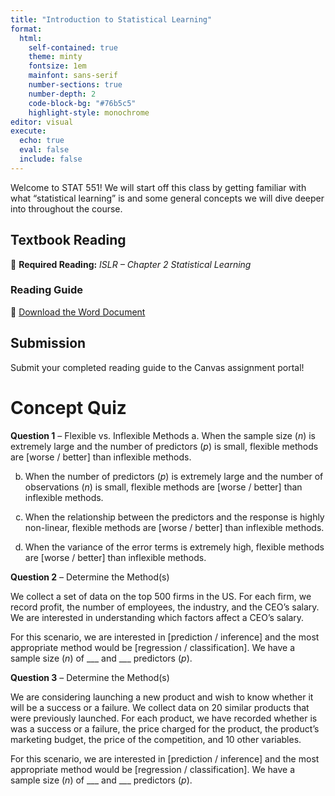 ```yaml
---
title: "Introduction to Statistical Learning"
format: 
  html: 
    self-contained: true
    theme: minty
    fontsize: 1em
    mainfont: sans-serif
    number-sections: true
    number-depth: 2
    code-block-bg: "#76b5c5"
    highlight-style: monochrome
editor: visual
execute: 
  echo: true
  eval: false
  include: false
---
```


Welcome to STAT 551! We will start off this class by getting familiar with what "statistical learning" is and some general concepts we will dive deeper into throughout the course.

## Textbook Reading

📖 **Required Reading:** *ISLR -- Chapter 2 Statistical Learning*

### Reading Guide

📝 [Download the Word Document](reading-guide/week-0.docx)

::: callout-note
# Submission

Submit your completed reading guide to the Canvas assignment portal!
:::

# Concept Quiz

**Question 1** -- Flexible vs. Inflexible Methods a. When the sample size ($n$) is extremely large and the number of predictors ($p$) is small, flexible methods are \[worse / better\] than inflexible methods.

b.  When the number of predictors ($p$) is extremely large and the number of observations ($n$) is small, flexible methods are \[worse / better\] than inflexible methods.

c.  When the relationship between the predictors and the response is highly non-linear, flexible methods are \[worse / better\] than inflexible methods.

d.  When the variance of the error terms is extremely high, flexible methods are \[worse / better\] than inflexible methods.

**Question 2** -- Determine the Method(s)

We collect a set of data on the top 500 firms in the US. For each firm, we record profit, the number of employees, the industry, and the CEO's salary. We are interested in understanding which factors affect a CEO's salary.

For this scenario, we are interested in \[prediction / inference\] and the most appropriate method would be \[regression / classification\]. We have a sample size ($n$) of \_\_\_ and \_\_\_ predictors ($p$).

**Question 3** -- Determine the Method(s)

We are considering launching a new product and wish to know whether it will be a success or a failure. We collect data on 20 similar products that were previously launched. For each product, we have recorded whether is was a success or a failure, the price charged for the product, the product's marketing budget, the price of the competition, and 10 other variables.

For this scenario, we are interested in \[prediction / inference\] and the most appropriate method would be \[regression / classification\]. We have a sample size ($n$) of \_\_\_ and \_\_\_ predictors ($p$).
